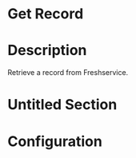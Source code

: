 ﻿# Get Record

# Description

Retrieve a record from Freshservice.

# Untitled Section

# Configuration
